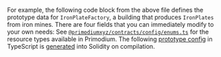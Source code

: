 For example, the following code block from the above file defines the prototype
data for `IronPlateFactory`, a building that produces `IronPlates` from iron
mines. There are four fields that you can immediately modify to your own needs:
See
[`@primodiumxyz/contracts/config/enums.ts`](https://github.com/primodiumxyz/contracts/blob/main/config/enums.ts#L34-L63)
for the resource types available in Primodium. The following
[prototype config](./overview-source/configuration.mdx) in TypeScript is
[generated](./overview-source/generation.mdx) into Solidity on compilation.
